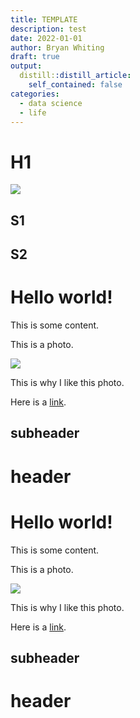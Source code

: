 ```yaml
---
title: TEMPLATE
description: test
date: 2022-01-01
author: Bryan Whiting
draft: true
output:
  distill::distill_article:
    self_contained: false
categories: 
  - data science
  - life
---
```



# H1

![](photo.jpeg)

## S1

## S2




# Hello world!

This is some content. 

This is a photo. 
  
![](photo.jpeg)

This is why I like this photo. 

Here is a [link](www.google.com).

## subheader

# header 



# Hello world!

This is some content. 

This is a photo. 
  
![](photo.jpeg)

This is why I like this photo. 

Here is a [link](www.google.com).

## subheader

# header 
